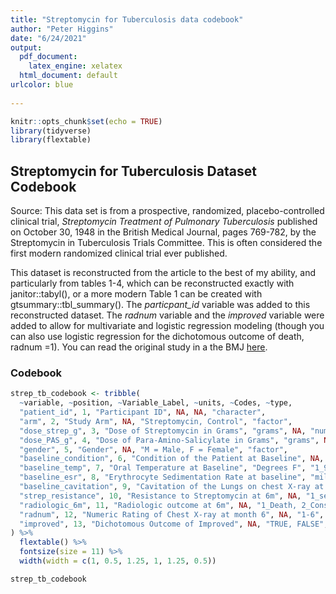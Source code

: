 ```yaml
---
title: "Streptomycin for Tuberculosis data codebook"
author: "Peter Higgins"
date: "6/24/2021"
output:
  pdf_document: 
    latex_engine: xelatex
  html_document: default
urlcolor: blue
  
---
```


```r
knitr::opts_chunk$set(echo = TRUE)
library(tidyverse)
library(flextable)
```


## Streptomycin for Tuberculosis Dataset Codebook

Source: This data set is from a prospective, randomized, placebo-controlled clinical trial, _Streptomycin Treatment of Pulmonary Tuberculosis_  published on October 30, 1948 in the British Medical Journal, pages 769-782, by the Streptomycin in Tuberculosis Trials Committee. This is often considered the first modern randomized clinical trial ever published.

This dataset is reconstructed from the article to the best of my ability, and particularly from tables 1-4, which can be reconstructed exactly with janitor::tabyl(), or a more modern Table 1 can be created with gtsummary::tbl_summary(). The _particpant_id_ variable was added to this reconstructed dataset. The _radnum_ variable and the _improved_ variable were added to allow for multivariate and logistic regression modeling (though you can also use logistic regression for the dichotomous outcome of death, radnum =1). You can read the original study in a the BMJ [here](https://www.ncbi.nlm.nih.gov/pmc/articles/PMC2091872/pdf/brmedj03701-0007.pdf).

### Codebook

```r
strep_tb_codebook <- tribble(
  ~variable, ~position, ~Variable_Label, ~units, ~Codes, ~type,
  "patient_id", 1, "Participant ID", NA, NA, "character",
  "arm", 2, "Study Arm", NA, "Streptomycin, Control", "factor",
  "dose_strep_g", 3, "Dose of Streptomycin in Grams", "grams", NA, "numeric",
  "dose_PAS_g", 4, "Dose of Para-Amino-Salicylate in Grams", "grams", NA, "numeric",
  "gender", 5, "Gender", NA, "M = Male, F = Female", "factor",
  "baseline_condition", 6, "Condition of the Patient at Baseline", NA, "1_Good, 2_Fair, 3_Poor", "factor",
  "baseline_temp", 7, "Oral Temperature at Baseline", "Degrees F", "1_98-98.9F, 2_99-99.9F, 3_100-100.9F, 4_100F+", "factor",
  "baseline_esr", 8, "Erythrocyte Sedimentation Rate at baseline", "millimeters per hour", "1_1-10, 2_11-20, 3_21-50, 4_51+", "factor",
  "baseline_cavitation", 9, "Cavitation of the Lungs on chest X-ray at baseline", NA, "yes, no", "factor",
  "strep_resistance", 10, "Resistance to Streptomycin at 6m", NA, "1_sens_0-8, 2_mod_8-99, 3_resist_100+", "factor",
  "radiologic_6m", 11, "Radiologic outcome at 6m", NA, "1_Death, 2_Considerable Deterioration, 3_Moderate_deterioration, 4_No_change, 5_Moderate_improvement, 6_Considerable_improvement", "factor",
  "radnum", 12, "Numeric Rating of Chest X-ray at month 6", NA, "1-6", "numeric",
  "improved", 13, "Dichotomous Outcome of Improved", NA, "TRUE, FALSE", "logical",
) %>% 
  flextable() %>% 
  fontsize(size = 11) %>% 
  width(width = c(1, 0.5, 1.25, 1, 1.25, 0.5))

strep_tb_codebook

```

